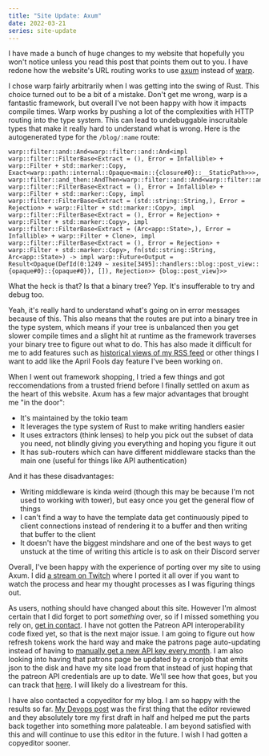 ```yaml
---
title: "Site Update: Axum"
date: 2022-03-21
series: site-update
---
```


I have made a bunch of huge changes to my website that hopefully you won't
notice unless you read this post that points them out to you. I have redone how
the website's URL routing works to use
[axum](https://tokio.rs/blog/2021-07-announcing-axum) instead of
[warp](https://docs.rs/warp/latest/warp/).

I chose warp fairly arbitrarily when I was getting into the swing of Rust. This
choice turned out to be a bit of a mistake. Don't get me wrong, warp is a
fantastic framework, but overall I've not been happy with how it impacts compile
times. Warp works by pushing a lot of the complexities with HTTP routing into
the type system. This can lead to undebuggable inscruitable types that make it
really hard to understand what is wrong. Here is the autogenerated type for the
`/blog/:name` route:

```
warp::filter::and::And<warp::filter::and::And<impl warp::filter::FilterBase<Extract = (), Error = Infallible> + warp::Filter + std::marker::Copy, Exact<warp::path::internal::Opaque<main::{closure#0}::__StaticPath>>>, warp::filter::and_then::AndThen<warp::filter::and::And<warp::filter::and::And<warp::filter::and::And<warp::filter::and::And<impl warp::filter::FilterBase<Extract = (), Error = Infallible> + warp::Filter + std::marker::Copy, impl warp::filter::FilterBase<Extract = (std::string::String,), Error = Rejection> + warp::Filter + std::marker::Copy>, impl warp::filter::FilterBase<Extract = (), Error = Rejection> + warp::Filter + std::marker::Copy>, impl warp::filter::FilterBase<Extract = (Arc<app::State>,), Error = Infallible> + warp::Filter + Clone>, impl warp::filter::FilterBase<Extract = (), Error = Rejection> + warp::Filter + std::marker::Copy>, fn(std::string::String, Arc<app::State>) -> impl warp::Future<Output = Result<Opaque(DefId(0:1249 ~ xesite[3495]::handlers::blog::post_view::{opaque#0}::{opaque#0}), []), Rejection>> {blog::post_view}>>
```

<XeblogConv name="Numa" mood="delet">
  What the heck is that? Is that a binary tree?
</XeblogConv>

<XeblogConv name="Cadey" mood="coffee">
  Yep. It's insufferable to try and debug too.
</XeblogConv>

Yeah, it's really hard to understand what's going on in error messages because
of this. This also means that the routes are put into a binary tree in the type
system, which means if your tree is unbalanced then you get slower compile times
and a slight hit at runtime as the framework traverses your binary tree to
figure out what to do. This has also made it difficult for me to add features
such as [historical views of my RSS feed](https://github.com/Xe/site/issues/419)
or other things I want to add like the April Fools day feature I've been working
on.

When I went out framework shopping, I tried a few things and got reccomendations
from a trusted friend before I finally settled on axum as the heart of this
website. Axum has a few major advantages that brought me "in the door":

- It's maintained by the tokio team
- It leverages the type system of Rust to make writing handlers easier
- It uses extractors (think lenses) to help you pick out the subset of data you
  need, not blindly giving you everything and hoping you figure it out
- It has sub-routers which can have different middleware stacks than the main
  one (useful for things like API authentication)

And it has these disadvantages:

- Writing middleware is kinda weird (though this may be because I'm not used to
  working with tower), but easy once you get the general flow of things
- I can't find a way to have the template data get continuously piped to client
  connections instead of rendering it to a buffer and then writing that buffer
  to the client
- It doesn't have the biggest mindshare and one of the best ways to get unstuck
  at the time of writing this article is to ask on their Discord server

Overall, I've been happy with the experience of porting over my site to using
Axum. I did [a stream on Twitch](https://www.twitch.tv/videos/1429533858) where
I ported it all over if you want to watch the process and hear my thought
processes as I was figuring things out.

As users, nothing should have changed about this site. However I'm almost
certain that I did forget to port _something_ over, so if I missed something you
rely on, [get in contact](/contact). I have not gotten the Patreon API
interoperability code fixed yet, so that is the next major issue. I am going to
figure out how refresh tokens work the hard way and make the patrons page
auto-updating instead of having to [manually get a new API key every
month](https://github.com/Xe/site/blob/main/docs/patron-page.org). I am also
looking into having that patrons page be updated by a cronjob that emits json to
the disk and have my site load from that instead of just hoping that the patreon
API credentials are up to date. We'll see how that goes, but you can track that
[here](https://github.com/Xe/site/issues/442). I will likely do a livestream for
this.

I have also contacted a copyeditor for my blog. I am so happy with the results
so far. [My Devops post](/blog/social-quandry-devops-2022-03-17) was the first
thing that the editor reviewed and they absolutely tore my first draft in half
and helped me put the parts back together into something more palateable. I am
beyond satisfied with this and will continue to use this editor in the future. I
wish I had gotten a copyeditor sooner.
